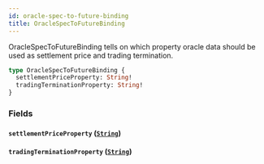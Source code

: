 ```yaml
---
id: oracle-spec-to-future-binding
title: OracleSpecToFutureBinding
---
```



OracleSpecToFutureBinding tells on which property oracle data should be
used as settlement price and trading termination.

```graphql
type OracleSpecToFutureBinding {
  settlementPriceProperty: String!
  tradingTerminationProperty: String!
}
```


### Fields

#### `settlementPriceProperty` ([`String`](/docs/testnet/graphql/scalars/string))




#### `tradingTerminationProperty` ([`String`](/docs/testnet/graphql/scalars/string))






